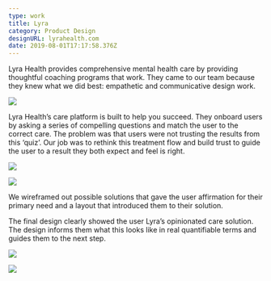 ```yaml
---
type: work
title: Lyra
category: Product Design
designURL: lyrahealth.com
date: 2019-08-01T17:17:58.376Z
---
```

Lyra Health provides comprehensive mental health care by providing thoughtful coaching programs that work. They came to our team because they knew what we did best: empathetic and communicative design work.



![](/assets/lyra-1.png)

Lyra Health’s care platform is built to help you succeed. They onboard users by asking a series of compelling questions and match the user to the correct care. The problem was that users were not trusting the results from this ‘quiz’. Our job was to rethink this treatment flow and build trust to guide the user to a result they both expect and feel is right.



![](/assets/lyra-2.png)

![](/assets/lyra-3.png)

We wireframed out possible solutions that gave the user affirmation for their primary need and a layout that introduced them to their solution.

The final design clearly showed the user Lyra’s opinionated care solution. The design informs them what this looks like in real quantifiable terms and guides them to the next step.

![](/assets/lyra-4.png)

![](/assets/lyra-5.png)
